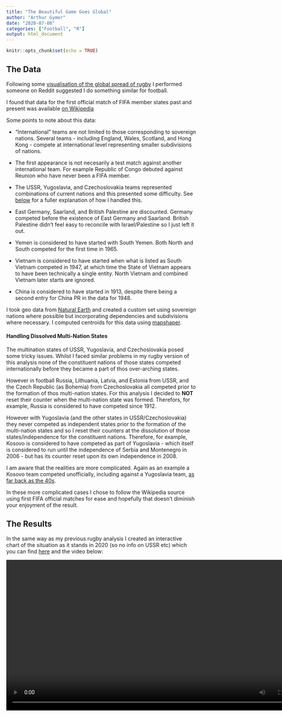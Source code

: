 ```yaml
---
title: "The Beautiful Game Goes Global"
author: "Arthur Gymer"
date: "2020-07-08"
categories: ["Football", "R"]
output: html_document
---
```


```r
knitr::opts_chunk$set(echo = TRUE)
```

## The Data

Following some [visualisation of the global spread of rugby](https://awgymer.github.io/rugby-stats/spread_of_rugby.html) I performed someone on Reddit suggested I do something similar for football.

I found that data for the first official match of FIFA member states past and present was available [on Wikipedia](https://en.wikipedia.org/wiki/List_of_first_association_football_internationals_per_country:_before_1940)

Some points to note about this data:

- "International" teams are not limited to those corresponding to sovereign nations. Several teams - including England, Wales, Scotland, and Hong Kong - compete at international level representing smaller subdivisions of nations.

- The first appearance is not necesarily a test match against another international team. For example Republic of Congo debuted against Reunion who have never been a FIFA member.

- The USSR, Yugoslavia, and Czechoslovakia teams represented combinations of current nations and this presented some difficulty. See [below](#handling-dissolved-multi-nation-states) for a fuller explanation of how I handled this.


- East Germany, Saarland, and British Palestine are discounted. Germany competed before the existence of East Germany and Saarland. British Palestine didn't feel easy to reconcile with Israel/Palestine so I just left it out. 


- Yemen is considered to have started with South Yemen. Both North and South competed for the first time in 1965.

- Vietnam is considered to have started when what is listed as South Vietnam competed in 1947, at which time the State of Vietnam appears to have been technically a single entity. North Vietnam and combined Vietnam later starts are ignored.

- China is considered to have started in 1913, despite there being a second entry for China PR in the data for 1948.


I took geo data from [Natural Earth](https://www.naturalearthdata.com/) and created a custom set using sovereign nations where possible but incorporating dependencies and subdivisions where necessary. I computed centroids for this data using [mapshaper](https://mapshaper.org/).


#### Handling Dissolved Multi-Nation States

The multination states of USSR, Yugoslavia, and Czechoslovakia posed some tricky issues. Whilst I faced similar problems in my rugby version of this analysis none of the constituent nations of those states competed internationally before they became a part of thos over-arching states. 

However in football Russia, Lithuania, Latvia, and Estonia from USSR, and the Czech Republic (as Bohemia) from Czechoslovakia all competed prior to the formation of thos multi-nation states. For this analysis I decided to **NOT** reset their counter when the multi-nation state was formed. Therefors, for example, Russia is considered to have competed since 1912.

However with Yugoslavia (and the other states in USSR/Czechoslovakia) they never competed as independent states prior to the formation of the multi-nation states and so I reset their counters at the dissolution of those states/independence for the constituent nations. Therefore, for example, Kosovo is considered to have competed as part of Yugoslavia - which itself is considered to run until the independence of Serbia and Montenegro in 2006 - but has its counter reset upon its own independence in 2008. 

I am aware that the realities are more complicated. Again as an example a Kosovo team competed unofficially, including against a Yugoslavia team, [as far back as the 40s](https://en.wikipedia.org/wiki/Kosovo_national_football_team#History). 

In these more complicated cases I chose to follow the Wikipedia source using first FIFA official matches for ease and hopefully that doesn't diminish your enjoyment of the result.


## The Results

In the same way as my previous rugby analysis I created an interactive chart of the situation as it stands in 2020 (so no info on USSR etc) which you can find [here](plots/beautiful_game_goes_global_2020.html) and the video below:

<div id="plot-video">
<video width="800" controls>
  <source src="plots/the_beautiful_game_goes_global.mp4" type="video/mp4">
Your browser does not support the video tag.
</video>
</div>
